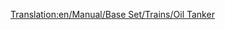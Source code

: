 [[Translation:en/Manual/Base Set/Trains/Oil Tanker]]
{{en/Trains Carriages new|NormalCost=£1,562 ($3,124)
|NormalWeight=24 / 54 t
|Picture=[[File:en/Oiltanker.png]]
|NormalCapacity=30,000 litres of oil
|MonoCost=£1,562 ($3,124)
|MonoWeight=24 / 59 t
|MonoCapacity=35,000 litres of oil
|MagCost=£1,562 ($3,124)
|MagWeight=24 / 61 t
|MagCapacity=37,000 litres of oil
|Description=Oil Tankers are built to hold liquids like [[en/Manual/Base Set/Cargos/Oil]]. This wagon is available in [[en/Manual/Climates#Temperate | Temperate]], [[en/Manual/Climates#Sub-arctic | Sub-Arctic]] and [[en/Manual/Climates#Sub-tropical | Sub-Tropical]] climates.
}}